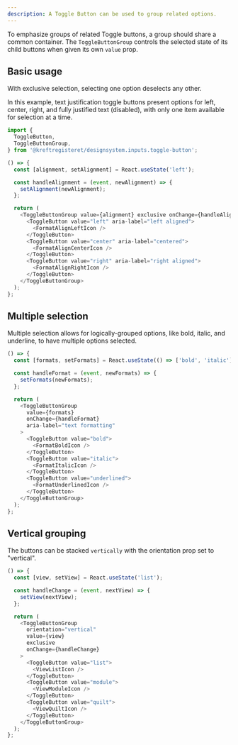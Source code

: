 ```yaml
---
description: A Toggle Button can be used to group related options.
---
```



To emphasize groups of related Toggle buttons, a group should share a common container.
The `ToggleButtonGroup` controls the selected state of its child buttons when given its own `value` prop.

## Basic usage

With exclusive selection, selecting one option deselects any other.

In this example, text justification toggle buttons present options for left, center, right, and fully justified text (disabled), with only one item available for selection at a time.

```js
import {
  ToggleButton,
  ToggleButtonGroup,
} from '@kreftregisteret/designsystem.inputs.toggle-button';
```

```js live
() => {
  const [alignment, setAlignment] = React.useState('left');

  const handleAlignment = (event, newAlignment) => {
    setAlignment(newAlignment);
  };

  return (
    <ToggleButtonGroup value={alignment} exclusive onChange={handleAlignment}>
      <ToggleButton value="left" aria-label="left aligned">
        <FormatAlignLeftIcon />
      </ToggleButton>
      <ToggleButton value="center" aria-label="centered">
        <FormatAlignCenterIcon />
      </ToggleButton>
      <ToggleButton value="right" aria-label="right aligned">
        <FormatAlignRightIcon />
      </ToggleButton>
    </ToggleButtonGroup>
  );
};
```

## Multiple selection

Multiple selection allows for logically-grouped options, like bold, italic, and underline, to have multiple options selected.

```js live
() => {
  const [formats, setFormats] = React.useState(() => ['bold', 'italic']);

  const handleFormat = (event, newFormats) => {
    setFormats(newFormats);
  };

  return (
    <ToggleButtonGroup
      value={formats}
      onChange={handleFormat}
      aria-label="text formatting"
    >
      <ToggleButton value="bold">
        <FormatBoldIcon />
      </ToggleButton>
      <ToggleButton value="italic">
        <FormatItalicIcon />
      </ToggleButton>
      <ToggleButton value="underlined">
        <FormatUnderlinedIcon />
      </ToggleButton>
    </ToggleButtonGroup>
  );
};
```

## Vertical grouping

The buttons can be stacked `vertically` with the orientation prop set to "vertical".

```js live
() => {
  const [view, setView] = React.useState('list');

  const handleChange = (event, nextView) => {
    setView(nextView);
  };

  return (
    <ToggleButtonGroup
      orientation="vertical"
      value={view}
      exclusive
      onChange={handleChange}
    >
      <ToggleButton value="list">
        <ViewListIcon />
      </ToggleButton>
      <ToggleButton value="module">
        <ViewModuleIcon />
      </ToggleButton>
      <ToggleButton value="quilt">
        <ViewQuiltIcon />
      </ToggleButton>
    </ToggleButtonGroup>
  );
};
```

